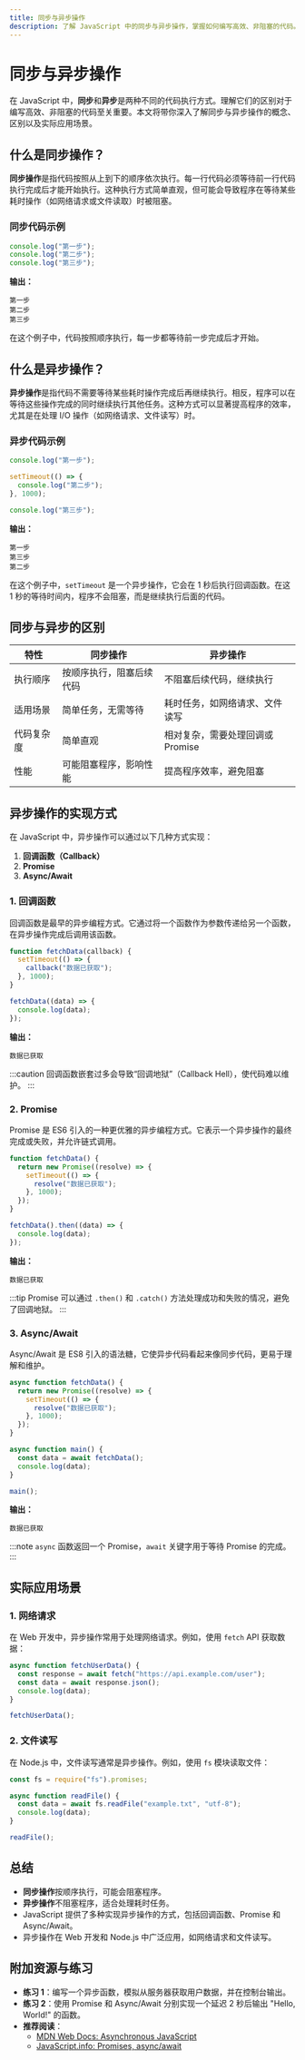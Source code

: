```yaml
---
title: 同步与异步操作
description: 了解 JavaScript 中的同步与异步操作，掌握如何编写高效、非阻塞的代码。
---
```


# 同步与异步操作

在 JavaScript 中，**同步**和**异步**是两种不同的代码执行方式。理解它们的区别对于编写高效、非阻塞的代码至关重要。本文将带你深入了解同步与异步操作的概念、区别以及实际应用场景。

## 什么是同步操作？

**同步操作**是指代码按照从上到下的顺序依次执行。每一行代码必须等待前一行代码执行完成后才能开始执行。这种执行方式简单直观，但可能会导致程序在等待某些耗时操作（如网络请求或文件读取）时被阻塞。

### 同步代码示例

```javascript
console.log("第一步");
console.log("第二步");
console.log("第三步");
```

**输出：**

```
第一步
第二步
第三步
```

在这个例子中，代码按照顺序执行，每一步都等待前一步完成后才开始。

## 什么是异步操作？

**异步操作**是指代码不需要等待某些耗时操作完成后再继续执行。相反，程序可以在等待这些操作完成的同时继续执行其他任务。这种方式可以显著提高程序的效率，尤其是在处理 I/O 操作（如网络请求、文件读写）时。

### 异步代码示例

```javascript
console.log("第一步");

setTimeout(() => {
  console.log("第二步");
}, 1000);

console.log("第三步");
```

**输出：**

```
第一步
第三步
第二步
```

在这个例子中，`setTimeout` 是一个异步操作，它会在 1 秒后执行回调函数。在这 1 秒的等待时间内，程序不会阻塞，而是继续执行后面的代码。

## 同步与异步的区别

| 特性         | 同步操作                     | 异步操作                     |
|--------------|------------------------------|------------------------------|
| 执行顺序     | 按顺序执行，阻塞后续代码      | 不阻塞后续代码，继续执行      |
| 适用场景     | 简单任务，无需等待            | 耗时任务，如网络请求、文件读写 |
| 代码复杂度   | 简单直观                     | 相对复杂，需要处理回调或 Promise |
| 性能         | 可能阻塞程序，影响性能        | 提高程序效率，避免阻塞        |

## 异步操作的实现方式

在 JavaScript 中，异步操作可以通过以下几种方式实现：

1. **回调函数（Callback）**
2. **Promise**
3. **Async/Await**

### 1. 回调函数

回调函数是最早的异步编程方式。它通过将一个函数作为参数传递给另一个函数，在异步操作完成后调用该函数。

```javascript
function fetchData(callback) {
  setTimeout(() => {
    callback("数据已获取");
  }, 1000);
}

fetchData((data) => {
  console.log(data);
});
```

**输出：**

```
数据已获取
```

:::caution
回调函数嵌套过多会导致“回调地狱”（Callback Hell），使代码难以维护。
:::

### 2. Promise

Promise 是 ES6 引入的一种更优雅的异步编程方式。它表示一个异步操作的最终完成或失败，并允许链式调用。

```javascript
function fetchData() {
  return new Promise((resolve) => {
    setTimeout(() => {
      resolve("数据已获取");
    }, 1000);
  });
}

fetchData().then((data) => {
  console.log(data);
});
```

**输出：**

```
数据已获取
```

:::tip
Promise 可以通过 `.then()` 和 `.catch()` 方法处理成功和失败的情况，避免了回调地狱。
:::

### 3. Async/Await

Async/Await 是 ES8 引入的语法糖，它使异步代码看起来像同步代码，更易于理解和维护。

```javascript
async function fetchData() {
  return new Promise((resolve) => {
    setTimeout(() => {
      resolve("数据已获取");
    }, 1000);
  });
}

async function main() {
  const data = await fetchData();
  console.log(data);
}

main();
```

**输出：**

```
数据已获取
```

:::note
`async` 函数返回一个 Promise，`await` 关键字用于等待 Promise 的完成。
:::

## 实际应用场景

### 1. 网络请求

在 Web 开发中，异步操作常用于处理网络请求。例如，使用 `fetch` API 获取数据：

```javascript
async function fetchUserData() {
  const response = await fetch("https://api.example.com/user");
  const data = await response.json();
  console.log(data);
}

fetchUserData();
```

### 2. 文件读写

在 Node.js 中，文件读写通常是异步操作。例如，使用 `fs` 模块读取文件：

```javascript
const fs = require("fs").promises;

async function readFile() {
  const data = await fs.readFile("example.txt", "utf-8");
  console.log(data);
}

readFile();
```

## 总结

- **同步操作**按顺序执行，可能会阻塞程序。
- **异步操作**不阻塞程序，适合处理耗时任务。
- JavaScript 提供了多种实现异步操作的方式，包括回调函数、Promise 和 Async/Await。
- 异步操作在 Web 开发和 Node.js 中广泛应用，如网络请求和文件读写。

## 附加资源与练习

- **练习 1**：编写一个异步函数，模拟从服务器获取用户数据，并在控制台输出。
- **练习 2**：使用 Promise 和 Async/Await 分别实现一个延迟 2 秒后输出 "Hello, World!" 的函数。
- **推荐阅读**：
  - [MDN Web Docs: Asynchronous JavaScript](https://developer.mozilla.org/en-US/docs/Learn/JavaScript/Asynchronous)
  - [JavaScript.info: Promises, async/await](https://javascript.info/async)
